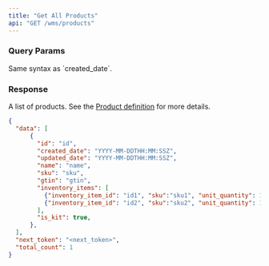 ```yaml
---
title: "Get All Products"
api: "GET /wms/products"
---
```


<Snippet file="headers.mdx" />

### Query Params
<Snippet file="page-token.mdx" />

<Snippet file="created_date_query_param.mdx" />

<ParamField query="updated_date" type="string" optional>
  Same syntax as `created_date`.
</ParamField>

### Response

<ResponseField name="data" type="list of products">

A list of products. See the [Product definition](/wms-api/products/info) for more details.

<Snippet file="product.mdx" />

</ResponseField>

<Snippet file="total_count.mdx" />

<Snippet file="next-token.mdx" />

<ResponseExample>

```json Response
{
  "data": [
      {
        "id": "id",
        "created_date": "YYYY-MM-DDTHH:MM:SSZ",
        "updated_date": "YYYY-MM-DDTHH:MM:SSZ",
        "name": "name",
        "sku": "sku",
        "gtin": "gtin",
        "inventory_items": [
          {"inventory_item_id": "id1", "sku":"sku1", "unit_quantity": 1},
          {"inventory_item_id": "id2", "sku":"sku2", "unit_quantity": 1}
        ],
        "is_kit": true,
      },
  ],
  "next_token": "<next_token>",
  "total_count": 1
}
```

</ResponseExample>
